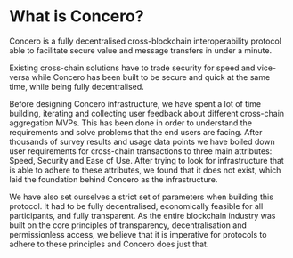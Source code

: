 # What is Concero?

Concero is a fully decentralised cross-blockchain interoperability protocol able to facilitate secure value and message transfers in under a minute.

Existing cross-chain solutions have to trade security for speed and vice-versa while Concero has been built to be secure and quick at the same time, while being fully decentralised.

Before designing Concero infrastructure, we have spent a lot of time building, iterating and collecting user feedback about different cross-chain aggregation MVPs. This has been done in order to understand the requirements and solve problems that the end users are facing. After thousands of survey results and usage data points we have boiled down user requirements for cross-chain transactions to three main attributes: Speed, Security and Ease of Use. After trying to look for infrastructure that is able to adhere to these attributes, we found that it does not exist, which laid the foundation behind Concero as the infrastructure.

We have also set ourselves a strict set of parameters when building this protocol. It had to be fully decentralised, economically feasible for all participants, and fully transparent. As the entire blockchain industry was built on the core principles of transparency, decentralisation and permissionless access, we believe that it is imperative for protocols to adhere to these principles and Concero does just that.
